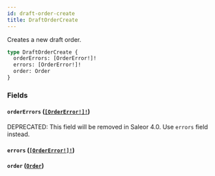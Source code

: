 ```yaml
---
id: draft-order-create
title: DraftOrderCreate
---
```


Creates a new draft order.

```graphql
type DraftOrderCreate {
  orderErrors: [OrderError!]!
  errors: [OrderError!]!
  order: Order
}
```

### Fields

#### `orderErrors` ([`[OrderError!]!`](/developer/api-reference/objects/order-error))

<span class="badge badge--warning">DEPRECATED: This field will be removed in Saleor 4.0. Use `errors` field instead.</span>

#### `errors` ([`[OrderError!]!`](/developer/api-reference/objects/order-error))

#### `order` ([`Order`](/developer/api-reference/objects/order))
